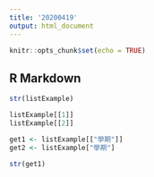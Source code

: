 ```yaml
---
title: '20200419'
output: html_document
---
```


```r
knitr::opts_chunk$set(echo = TRUE)
```

## R Markdown
```r
str(listExample)
```
```r
listExample[[1]]
listExample[[2]]
```

```r
get1 <- listExample[["學期"]]
get2 <- listExample["學期"]
```
```r
str(get1)
```









